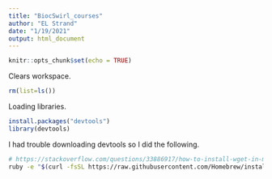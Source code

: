 ```yaml
---
title: "BiocSwirl_courses"
author: "EL Strand"
date: "1/19/2021"
output: html_document
---
```


```r
knitr::opts_chunk$set(echo = TRUE)
```

Clears workspace. 
```r
rm(list=ls())
```

Loading libraries. 
```r
install.packages("devtools")
library(devtools)
```

I had trouble downloading devtools so I did the following. 
```bash
# https://stackoverflow.com/questions/33886917/how-to-install-wget-in-macos; installing command line tools for Xcode 
ruby -e "$(curl -fsSL https://raw.githubusercontent.com/Homebrew/install/master/install)"
```



